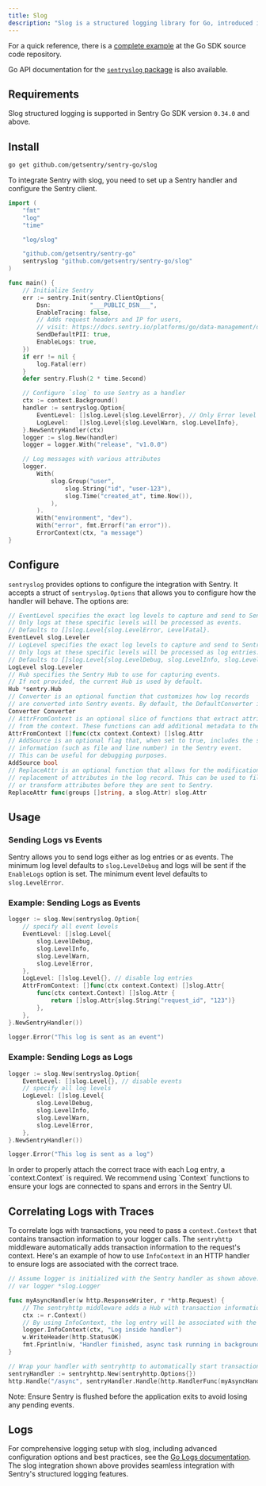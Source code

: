 ```yaml
---
title: Slog
description: "Slog is a structured logging library for Go, introduced in Go 1.21. This guide demonstrates how to integrate slog with Sentry to capture and send logs to Sentry."
---
```


For a quick reference, there is a [complete example](https://github.com/getsentry/sentry-go/tree/master/_examples/slog) at the Go SDK source code repository.

Go API documentation for the [`sentryslog` package](https://pkg.go.dev/github.com/getsentry/sentry-go/slog) is also available.

## Requirements

Slog structured logging is supported in Sentry Go SDK version `0.34.0` and above.

## Install

```bash
go get github.com/getsentry/sentry-go/slog
```

<Break />

<SignInNote />

To integrate Sentry with slog, you need to set up a Sentry handler and configure the Sentry client.

```go
import (
	"fmt"
	"log"
	"time"

	"log/slog"

	"github.com/getsentry/sentry-go"
	sentryslog "github.com/getsentry/sentry-go/slog"
)

func main() {
	// Initialize Sentry
	err := sentry.Init(sentry.ClientOptions{
		Dsn:           "___PUBLIC_DSN___",
		EnableTracing: false,
		// Adds request headers and IP for users,
		// visit: https://docs.sentry.io/platforms/go/data-management/data-collected/ for more info
		SendDefaultPII: true,
		EnableLogs: true,
	})
	if err != nil {
		log.Fatal(err)
	}
	defer sentry.Flush(2 * time.Second)

	// Configure `slog` to use Sentry as a handler
	ctx := context.Background()
	handler := sentryslog.Option{
		EventLevel: []slog.Level{slog.LevelError}, // Only Error level will be sent as events
		LogLevel:   []slog.Level{slog.LevelWarn, slog.LevelInfo},         // Only Warn and Info levels will be sent as logs
	}.NewSentryHandler(ctx)
	logger := slog.New(handler)
	logger = logger.With("release", "v1.0.0")

	// Log messages with various attributes
	logger.
		With(
			slog.Group("user",
				slog.String("id", "user-123"),
				slog.Time("created_at", time.Now()),
			),
		).
		With("environment", "dev").
		With("error", fmt.Errorf("an error")).
		ErrorContext(ctx, "a message")
}
```

## Configure

`sentryslog` provides options to configure the integration with Sentry. It accepts a struct of `sentryslog.Options` that allows you to configure how the handler will behave. The options are:

```go
// EventLevel specifies the exact log levels to capture and send to Sentry as Events.
// Only logs at these specific levels will be processed as events.
// Defaults to []slog.Level{slog.LevelError, LevelFatal}.
EventLevel slog.Leveler
// LogLevel specifies the exact log levels to capture and send to Sentry as Log entries
// Only logs at these specific levels will be processed as log entries.
// Defaults to []slog.Level{slog.LevelDebug, slog.LevelInfo, slog.LevelWarn, slog.LevelError, LevelFatal}.
LogLevel slog.Leveler
// Hub specifies the Sentry Hub to use for capturing events.
// If not provided, the current Hub is used by default.
Hub *sentry.Hub
// Converter is an optional function that customizes how log records
// are converted into Sentry events. By default, the DefaultConverter is used.
Converter Converter
// AttrFromContext is an optional slice of functions that extract attributes
// from the context. These functions can add additional metadata to the log entry.
AttrFromContext []func(ctx context.Context) []slog.Attr
// AddSource is an optional flag that, when set to true, includes the source
// information (such as file and line number) in the Sentry event.
// This can be useful for debugging purposes.
AddSource bool
// ReplaceAttr is an optional function that allows for the modification or
// replacement of attributes in the log record. This can be used to filter
// or transform attributes before they are sent to Sentry.
ReplaceAttr func(groups []string, a slog.Attr) slog.Attr
```

## Usage

### Sending Logs vs Events

Sentry allows you to send logs either as log entries or as events. The minimum log level defaults to `slog.LevelDebug` and logs will be sent if the `EnableLogs` option is set. The minimum event level defaults to `slog.LevelError`.

### Example: Sending Logs as Events

```go
logger := slog.New(sentryslog.Option{
    // specify all event levels
    EventLevel: []slog.Level{
		slog.LevelDebug,
        slog.LevelInfo,
        slog.LevelWarn,
        slog.LevelError,
	},
    LogLevel: []slog.Level{}, // disable log entries
	AttrFromContext: []func(ctx context.Context) []slog.Attr{
		func(ctx context.Context) []slog.Attr {
			return []slog.Attr{slog.String("request_id", "123")}
		},
	},
}.NewSentryHandler())

logger.Error("This log is sent as an event")
```

### Example: Sending Logs as Logs

```go
logger := slog.New(sentryslog.Option{
    EventLevel: []slog.Level{}, // disable events
    // specify all log levels
    LogLevel: []slog.Level{
        slog.LevelDebug,
        slog.LevelInfo,
        slog.LevelWarn,
        slog.LevelError,
    },
}.NewSentryHandler())

logger.Error("This log is sent as a log")
```

<Alert>
    In order to properly attach the correct trace with each Log entry, a
    `context.Context` is required. We recommend using `Context` functions to ensure your logs
    are connected to spans and errors in the Sentry UI.
</Alert>

## Correlating Logs with Traces

To correlate logs with transactions, you need to pass a `context.Context` that contains transaction information to your logger calls. The `sentryhttp` middleware automatically adds transaction information to the request's context.
Here's an example of how to use `InfoContext` in an HTTP handler to ensure logs are associated with the correct trace.

```go
// Assume logger is initialized with the Sentry handler as shown above.
// var logger *slog.Logger

func myAsyncHandler(w http.ResponseWriter, r *http.Request) {
	// The sentryhttp middleware adds a Hub with transaction information to the request context.
	ctx := r.Context()
	// By using InfoContext, the log entry will be associated with the transaction from the request.
	logger.InfoContext(ctx, "Log inside handler")
	w.WriteHeader(http.StatusOK)
	fmt.Fprintln(w, "Handler finished, async task running in background.")
}

// Wrap your handler with sentryhttp to automatically start transactions for requests.
sentryHandler := sentryhttp.New(sentryhttp.Options{})
http.Handle("/async", sentryHandler.Handle(http.HandlerFunc(myAsyncHandler)))
```

Note: Ensure Sentry is flushed before the application exits to avoid losing any pending events.

## Logs

For comprehensive logging setup with slog, including advanced configuration options and best practices, see the [Go Logs documentation](/platforms/go/logs/). The slog integration shown above provides seamless integration with Sentry's structured logging features.
